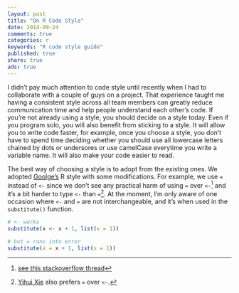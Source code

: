 ```yaml
---
layout: post
title: "On R Code Style"
date: 2014-09-24 
comments: true
categories: r
keywords: "R code style guide"
published: true
share: true
ads: true
---
```


I didn't pay much attention to code style until recently when I had to collaborate with a couple of guys on a project. That experience taught me having a consistent style across all team members can greatly reduce communication time and help people understand each other's code. If you're not already using a style, you should decide on a style today. Even if you program solo, you will also benefit from sticking to a style. It will allow you to write code faster, for example, once you choose a style, you don't have to spend time deciding whether you should use all lowercase letters chained by dots or undersores or use camelCase everytime you write a variable name. It will also make your code easier to read. 

The best way of choosing a style is to adopt from the existing ones. We adopted [Goolge's](https://google.github.io/styleguide/Rguide.xml) R style with some modifications. For example, we use `=` instead of `<-` since we don't see any practical harm of using `=` over `<-`[^1] and it's a bit harder to type `<-` than `=`[^2]. At the moment, I'm only aware of one occasion where `<-` and `=` are not interchangeable, and it's when used in the `substitute()` function. 
```r
# <- works
substitute(x <- x + 1, list(x = 1))

# but = runs into error
substitute(x = x + 1, list(x = 1))
```

[^1]: [see this stackoverflow thread](https://stackoverflow.com/questions/1741820/assignment-operators-in-r-and)

[^2]: [Yihui Xie](https://yihui.name/en/2014/07/a-few-notes-on-user2014/) also prefers `=` over `<-`.